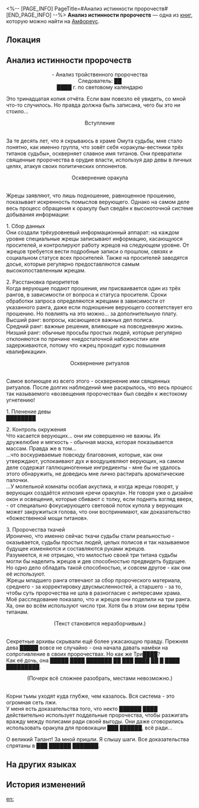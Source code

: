 <%-- [PAGE_INFO]
PageTitle=#Анализ истинности пророчеств#
[END_PAGE_INFO] --%>
{{Дополнить}}
{{Книга Инфобокс
|id           = 500
|Название     = 
|Изображение  = Предмет Книга Амфореус 4.png
|Мир          = Амфореус
|Томов        = 1
|Автор        = <!--нужно добавить-->
|Описание     = Копия отчёта неизвестного следователя (тринадцатое издание) с намеренно стёртыми фрагментами текста. Полное содержание восстановлению не подлежит.
|Том1         = {{tx}}
|Источник1    = {{tx|Отсутствует источник}}
|Персонажи    = 
|Фракции      = 
}}
'''Анализ истинности пророчеств''' — одна из [[Книги|книг]], которую можно найти на [[Амфореус]].

==Локация==
{{Отметка карты|<!--название карты-->|<!--id отметки-->}}

==Анализ истинности пророчеств==
<div align="center">- Анализ тройственного пророчества<br />
Следователь: ██<br />
████ г. по световому календарю</div>

Это тринадцатая копия отчёта. Если вам повезло её увидеть, со мной что-то случилось. Но правда должна быть записана, чего бы это ни стоило...

<div align="center">Вступление</div><br />За те десять лет, что я скрываюсь в храме Омута судьбы, мне стало понятно, как именно группа, что зовёт себя «оракулы-вестники трёх титанов судьбы», оскверняет славное имя титанов. Они превратили священные пророчества в орудие власти, используя дар девы в личных целях, атакуя своих политических оппонентов.

<div align="center">Осквернение оракула</div><br />Жрецы заявляют, что лишь подношение, равноценное прошению, показывает искренность помыслов верующего. Однако на самом деле весь процесс обращения к оракулу был сведён к высокоточной системе добывания информации:

1. Сбор данных<br />
Они создали трёхуровневый информационный аппарат: на каждом уровне специальные жрецы записывают информацию, касающуюся просителей, и контролируют работу жрецов на следующем уровне. От жрецов требуется вести подробные записи о прошлом, связях и социальном статусе всех просителей. Также на просителей заводятся досье, которые регулярно предоставляются самым высокопоставленным жрецам.

2. Расстановка приоритетов<br />
Когда верующие подают прошения, им присваивается один из трёх рангов, в зависимости от вопроса и статуса просителя. Сроки обработки запроса определяются жрецами в зависимости от указанного ранга, даже если подношение верующего соответствует его прошению. Но повлиять на это можно... за дополнительную плату.<br />
Высший ранг: вопросы, касающиеся важных дел полиса.<br />
Средний ранг: важные решения, влияющие на повседневную жизнь.<br />
Низший ранг: обычные просьбы простых людей, которые регулярно отклоняются по причине «недостаточной набожности» или задерживаются, потому что «жрец проходит курс повышения квалификации».

<div align="center">Осквернение ритуалов</div><br />Самое вопиющее из всего этого - осквернение ими священных ритуалов. После долгих наблюдений мне раскрылось, что весь процесс так называемого «возвещения пророчества» был сведён к жестокому угнетению!

1. Пленение девы<br />
████████

2. Контроль окружения<br />
Что касается верующих... они им совершенно не важны. Их дружелюбие и мягкость - обычная маска, которая показывается массам. Правда же в том...<br />
...что воскуриваемые повсюду благовония, которые, как они утверждают, успокаивают дух и воодушевляют верующих, на самом деле содержат галлюциногенные ингредиенты - мне бы не удалось этого обнаружить, не доведись мне лично растирать ароматические палочки.<br />
...У молельной комнаты особая акустика, и когда жрецы говорят, у верующих создаётся иллюзия «речи оракула». Не говоря уже о дизайне окон и освещения, которые сбивают с толку, если поднять взгляд вверх, - от специально фокусирующего световой поток купола у верующих может закружиться голова, что они воспринимают, как доказательство «божественной мощи титанов».

3. Пророчества ткачей<br />
Иронично, что именно сейчас ткачи судьбы стали реальностью - оказывается, судьбы простых людей, целых полисов и так называемое будущее изменяются и составляются руками жрецов.<br />
Разумеется, я не отрицаю, что милостью своей три титана судьбы могли бы наделить жрецов и дев способностью предвидеть будущее. Но одно дело обладать такой способностью, и совсем другое - как они её используют.<br />
Жрецы младшего ранга отвечают за сбор пророческого материала, среднего - за корректировку двусмысленностей, а старшего - за то, чтобы суть пророчества не шла в разногласие с интересами храма.<br />
Моё расследование показало, что и жрецов они поделили на три ранга. Ха, они во всём используют число три. Хотя бы в этом они верны трём титанам.

<div align="center">(Текст становится неразборчивым.)</div><br />Секретные архивы скрывали ещё более ужасающую правду. Прежняя дева █████ вовсе не случайно - она начала давать намёки на сопротивление в своих пророчествах. Но как же Три████?<br />
Как её дочь, она █████ ████ ███████ ██ ███ ████ ██ █ ████ █████████.

<div align="center">(Почерк всё сложнее разобрать, местами невозможно.)</div><br />Корни тьмы уходят куда глубже, чем казалось. Вся система - это огромная сеть лжи.<br />
У меня есть доказательства того, что некто ██████ ████ действительно использует поддельные пророчества, чтобы разжигать вражду между полисами ради своей выгоды. Они даже сговорились использовать оракула для провокации ███ ██████, всё ради...

О великий Талант! За мной пришли. Я слышу шаги. Все доказательства спрятаны в ███ ██████ ███████.

==На других языках==
{{На других языках
|en   = On the Truth of Prophecies
|zhs  = 预言真相考
|zht  = 預言真相考
|ja   = 預言の真相に関する考察
|ko   = 예언의 진상 고찰
|es   = Estudio sobre la verdad de las profecías
|fr   = À propos la vérité des prophéties
|ru   = Анализ истинности пророчеств
|th   = ความจริงหลังคำพยากรณ์
|vi   = Xác Thực Chân Tướng Tiên Tri
|de   = Eine Untersuchung zur Wahrhaftigkeit der Prophezeiung
|id   = Uji Kebenaran Ramalan
|pt   = Da Veracidade das Profecias
}}

==История изменений==
{{История изменений|3.5}}

[[en:]]